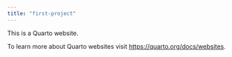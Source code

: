 ```yaml
---
title: "first-project"
---
```


This is a Quarto website.

To learn more about Quarto websites visit <https://quarto.org/docs/websites>.
